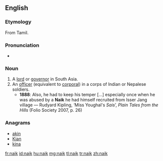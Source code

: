 ==English==

===Etymology===
From Tamil.

===Pronunciation===
* {{IPA|/ˈnɑːɪk/|/ˈneɪɪk/}}

===Noun===
{{en-noun}}

# A [[lord]] or [[governor]] in South Asia.
# An [[officer]] (equivalent to [[corporal]]) in a corps of Indian or Nepalese soldiers.
#* '''1888''': Also, he had to keep his temper [...] especially once when he was abused by a '''Naik''' he had himself recruited from Isser Jang village — Rudyard Kipling, ‘Miss Youghal's ''Sais''’, ''Plain Tales from the Hills'' (Folio Society 2007, p. 26)

===Anagrams===
* [[akin#English|akin]]
* [[Kian#English|Kian]]
* [[kina#English|kina]]

[[fr:naik]]
[[id:naik]]
[[hu:naik]]
[[mg:naik]]
[[tl:naik]]
[[tr:naik]]
[[zh:naik]]